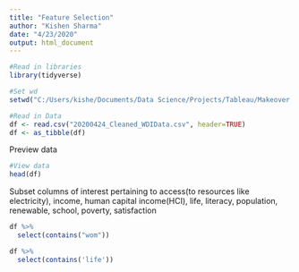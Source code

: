 ```yaml
---
title: "Feature Selection"
author: "Kishen Sharma"
date: "4/23/2020"
output: html_document
---
```


```r
#Read in libraries
library(tidyverse)
```

```r
#Set wd 
setwd("C:/Users/kishe/Documents/Data Science/Projects/Tableau/Makeover Monday/World Development Indicators/Data/02_Cleaned_Data/")

#Read in Data
df <- read.csv("20200424_Cleaned_WDIData.csv", header=TRUE)
df <- as_tibble(df)
```

Preview data
```r
#View data
head(df)
```

Subset columns of interest pertaining to access(to resources like electricity), income, human capital income(HCI), life, literacy, population, renewable, school, poverty, satisfaction
```r
df %>%
  select(contains("wom"))
```


```r
df %>% 
  select(contains('life'))
```



